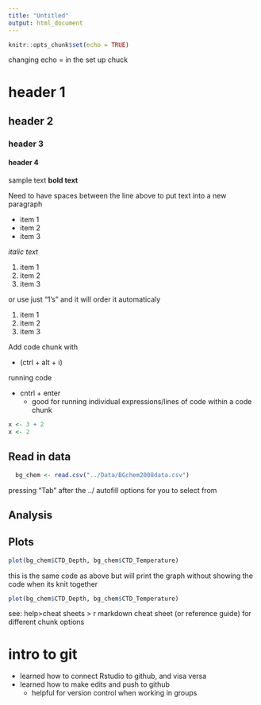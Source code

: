 ```yaml
---
title: "Untitled"
output: html_document
---
```


```r
knitr::opts_chunk$set(echo = TRUE)
```

changing echo = in the set up chuck 

# header 1
## header 2
### header 3
#### header 4

sample text **bold text**

Need to have spaces between the line above to put text into a new paragraph 

* item 1
* item 2
* item 3

*italic text*

1. item 1
2. item 2
3. item 3

or use just "1's" and it will order it automaticaly

1. item 1
1. item 2
1. item 3

Add code chunk with 

+ (ctrl + alt + i)

running code

- cntrl + enter
  - good for running individual expressions/lines of code within a code chunk

```r
x <- 3 + 2
x <- 2
```

## Read in data

```r
  bg_chem <- read.csv("../Data/BGchem2008data.csv")
```
pressing "Tab" after the ../ autofill options for you to select from 

## Analysis 


## Plots 
```r
plot(bg_chem$CTD_Depth, bg_chem$CTD_Temperature)
```
this is the same code as above but will print the graph without showing the code when its knit together 

```r
plot(bg_chem$CTD_Depth, bg_chem$CTD_Temperature)
```


see:
help>cheat sheets > r markdown cheat sheet (or reference guide) for different chunk options 


# intro to git 

- learned how to connect Rstudio to github, and visa versa 
- learned how to make edits and push to github
    - helpful for version control when working in groups




